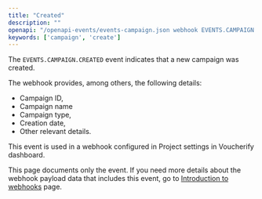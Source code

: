 ```yaml
---
title: "Created"
description: ""
openapi: "/openapi-events/events-campaign.json webhook EVENTS.CAMPAIGN.CREATED"
keywords: ['campaign', 'create']
---
```


The `EVENTS.CAMPAIGN.CREATED` event indicates that a new campaign was created.

The webhook provides, among others, the following details:
- Campaign ID,
- Campaign name
- Campaign type,
- Creation date,
- Other relevant details.

This event is used in a webhook configured in Project settings in Voucherify dashboard.

<Note>This page documents only the event. If you need more details about the webhook payload data that includes this event, go to [Introduction to webhooks](/api-reference/introduction-to-webhooks "Introduction to webhooks v2024-01-01") page.</Note>